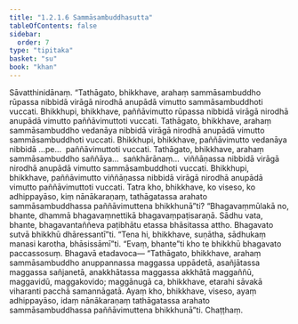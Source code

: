 ```yaml
---
title: "1.2.1.6 Sammāsambuddhasutta"
tableOfContents: false
sidebar:
  order: 7
type: "tipitaka"
basket: "su"
book: "khan"
---
```



<DynamicBreadcrumb />

<Division number="58" book="khan" bookNo="13" page="54">

<Paragraph number="291" book="khan">
Sāvatthinidānaṃ. “Tathāgato, bhikkhave, arahaṃ sammāsambuddho rūpassa nibbidā virāgā nirodhā anupādā vimutto sammāsambuddhoti vuccati. Bhikkhupi, bhikkhave, paññāvimutto rūpassa nibbidā virāgā nirodhā anupādā vimutto paññāvimuttoti vuccati.
</Paragraph>

<Paragraph number="292" book="khan">
Tathāgato, bhikkhave, arahaṃ sammāsambuddho vedanāya nibbidā virāgā nirodhā anupādā vimutto sammāsambuddhoti vuccati. Bhikkhupi, bhikkhave, paññāvimutto vedanāya nibbidā …pe…  paññāvimuttoti vuccati.
</Paragraph>

<Paragraph number="293" book="khan">
Tathāgato, bhikkhave, arahaṃ sammāsambuddho saññāya…  saṅkhārānaṃ…  viññāṇassa nibbidā virāgā nirodhā anupādā vimutto sammāsambuddhoti vuccati. Bhikkhupi, bhikkhave, paññāvimutto viññāṇassa nibbidā virāgā nirodhā anupādā vimutto paññāvimuttoti vuccati.
</Paragraph>

<Paragraph number="294" book="khan">
Tatra kho, bhikkhave, ko viseso, ko adhippayāso, kiṃ nānākaraṇaṃ, tathāgatassa arahato sammāsambuddhassa paññāvimuttena bhikkhunā”ti? “Bhagavaṃmūlakā no, bhante, dhammā bhagavaṃnettikā bhagavaṃpaṭisaraṇā. Sādhu vata, bhante, bhagavantaññeva paṭibhātu etassa bhāsitassa attho. Bhagavato sutvā bhikkhū dhāressantī”ti. “Tena hi, bhikkhave, suṇātha, sādhukaṃ manasi karotha, bhāsissāmī”ti. “Evaṃ, bhante”ti kho te bhikkhū bhagavato paccassosuṃ. Bhagavā etadavoca—
</Paragraph>

<Paragraph number="295" book="khan">
“Tathāgato, bhikkhave, arahaṃ sammāsambuddho anuppannassa maggassa uppādetā, asañjātassa maggassa sañjanetā, anakkhātassa maggassa akkhātā maggaññū, maggavidū, maggakovido; maggānugā ca, bhikkhave, etarahi sāvakā viharanti pacchā samannāgatā. Ayaṃ kho, bhikkhave, viseso, ayaṃ adhippayāso, idaṃ nānākaraṇaṃ tathāgatassa arahato sammāsambuddhassa paññāvimuttena bhikkhunā”ti.

</Paragraph>
</Division>

<Paragraph number="296" type="center" book="khan">
Chaṭṭhaṃ.
</Paragraph>